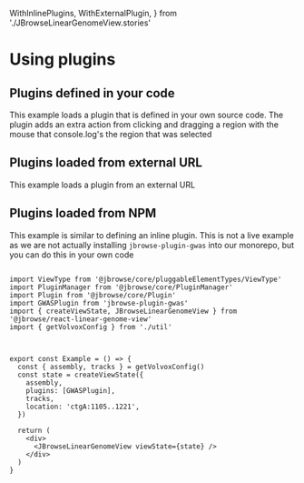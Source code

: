   WithInlinePlugins,
  WithExternalPlugin,
} from './JBrowseLinearGenomeView.stories'

<Meta title="Using Plugins" />

# Using plugins

## Plugins defined in your code

This example loads a plugin that is defined in your own source code. The plugin
adds an extra action from clicking and dragging a region with the mouse that
console.log's the region that was selected

<Story of={WithInlinePlugins} />

## Plugins loaded from external URL

This example loads a plugin from an external URL

<Story of={WithExternalPlugin} />

## Plugins loaded from NPM

This example is similar to defining an inline plugin. This is not a live example
as we are not actually installing `jbrowse-plugin-gwas` into our monorepo, but
you can do this in your own code

```

import ViewType from '@jbrowse/core/pluggableElementTypes/ViewType'
import PluginManager from '@jbrowse/core/PluginManager'
import Plugin from '@jbrowse/core/Plugin'
import GWASPlugin from 'jbrowse-plugin-gwas'
import { createViewState, JBrowseLinearGenomeView } from '@jbrowse/react-linear-genome-view'
import { getVolvoxConfig } from './util'



export const Example = () => {
  const { assembly, tracks } = getVolvoxConfig()
  const state = createViewState({
    assembly,
    plugins: [GWASPlugin],
    tracks,
    location: 'ctgA:1105..1221',
  })

  return (
    <div>
      <JBrowseLinearGenomeView viewState={state} />
    </div>
  )
}


```
